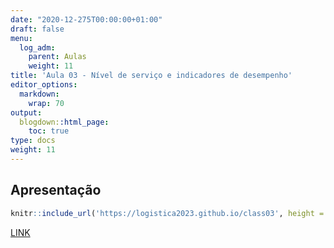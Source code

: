 ---
date: "2020-12-275T00:00:00+01:00"
draft: false
menu:
  log_adm:
    parent: Aulas
    weight: 11
title: 'Aula 03 - Nível de serviço e indicadores de desempenho'
editor_options: 
  markdown: 
    wrap: 70
output: 
  blogdown::html_page:
    toc: true
type: docs
weight: 11
---

## Apresentação

```{r echo=FALSE, message=FALSE, warning=FALSE}
knitr::include_url('https://logistica2023.github.io/class03', height = "400px")
```

[LINK](https://logistica2023.github.io/class03)

